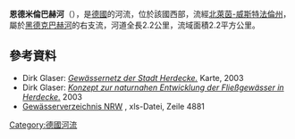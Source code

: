 {{Coord|51.41263|N|7.43175|E|display=title}}

'''恩德米倫巴赫河'''（{{lang-de|Ender Mühlenbach}}），是[[德國|德國]]的河流，位於該國西部，流經[[北萊茵-威斯特法倫州|北萊茵-威斯特法倫州]]，屬於[[黑德克巴赫河|黑德克巴赫河]]的右支流，河道全長2.2公里，流域面積2.2平方公里。

==參考資料==
* Dirk Glaser: [https://www.herdecke.de/fileadmin/user_upload/redakteure/Dokumente/Umwelt/Plan1_Gewaessernetz.pdf ''Gewässernetz der Stadt Herdecke.''] {{Wayback|url=https://www.herdecke.de/fileadmin/user_upload/redakteure/Dokumente/Umwelt/Plan1_Gewaessernetz.pdf |date=20211211000325 }} Karte, 2003
* Dirk Glaser: [https://www.herdecke.de/fileadmin/user_upload/redakteure/Dokumente/Umwelt/KNEF.pdf ''Konzept zur naturnahen Entwicklung der Fließgewässer in Herdecke.''] {{Wayback|url=https://www.herdecke.de/fileadmin/user_upload/redakteure/Dokumente/Umwelt/KNEF.pdf |date=20200716143142 }} 2003
* [https://www.lanuv.nrw.de/fileadmin/lanuv/wasser/pdf/Gewaesserverzeichnis%20GSK3C.xls Gewässerverzeichnis NRW] {{Wayback|url=https://www.lanuv.nrw.de/fileadmin/lanuv/wasser/pdf/Gewaesserverzeichnis%20GSK3C.xls |date=20201124040711 }}, xls-Datei, Zeile 4881

{{Germany-geo-stub}}
[[Category:德國河流|Category:德國河流]]